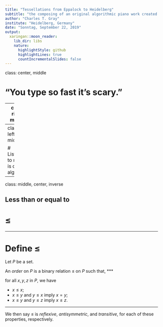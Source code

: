 ```yaml
---
title: "Tessellations from Eppalock to Heidelberg"
subtitle: "the composing of an original algorithmic piano work created for the opening ceremony of the 2019 <br/>Heidelberg Laureate Forum"
author: "Charles T. Gray"
institute: "Heidelberg, Germany"
date: "Sonntag, September 22, 2019"
output:
  xaringan::moon_reader:
    lib_dir: libs
    nature:
      highlightStyle: github
      highlightLines: true
      countIncrementalSlides: false
---
```


class: center, middle

# "You type so fast it's scary." 

---
class: right, middle

# _Music prepared me for mathematics._

---
class: left, middle


# Listening to music is doing algebra.


---
class: middle, center, inverse

## Less than or equal to


# $\leqslant$


---
# Define $\leqslant$


Let $P$ be a set. 

An *order* on $P$ is a binary relation $\leqslant$ on $P$ such that, 
***

for all $x, y, z$ in $P$, we have 

- $x \leqslant x$; 
- $x \leqslant y$ and $y \leqslant x$ imply $x = y$;  
- $x \leqslant y$ and $y \leqslant z$ imply $x \leqslant z$. 

***

We then say $\leqslant$ is *reflexive*, *antisymmetric*, and *transitive*, for each of these properties, respectively.

